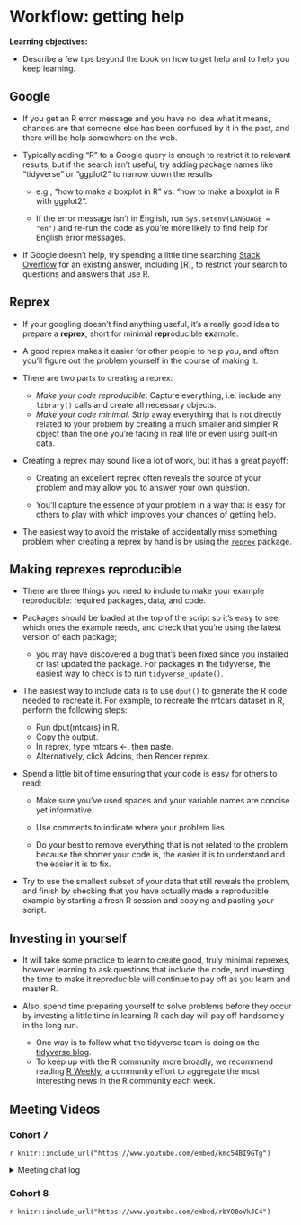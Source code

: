 # Workflow: getting help

**Learning objectives:**

-   Describe a few tips beyond the book on how to get help and to help you keep learning.

## Google

-   If you get an R error message and you have no idea what it means, chances are that someone else has been confused by it in the past, and there will be help somewhere on the web.

-   Typically adding "R" to a Google query is enough to restrict it to relevant results, but if the search isn't useful, try adding package names like "tidyverse" or "ggplot2" to narrow down the results

    -   e.g., "how to make a boxplot in R" vs. "how to make a boxplot in R with ggplot2".

    -   If the error message isn't in English, run `Sys.setenv(LANGUAGE = "en")` and re-run the code as you're more likely to find help for English error messages.

-   If Google doesn't help, try spending a little time searching [Stack Overflow](https://stackoverflow.com/) for an existing answer, including [R], to restrict your search to questions and answers that use R.

## Reprex

-   If your googling doesn't find anything useful, it's a really good idea to prepare a **reprex**, short for minimal **repr**oducible **ex**ample.

-   A good reprex makes it easier for other people to help you, and often you'll figure out the problem yourself in the course of making it.

-   There are two parts to creating a reprex:

    -   *Make your code reproducible*: Capture everything, i.e. include any `library()` calls and create all necessary objects.
    -   *Make your code minimal*. Strip away everything that is not directly related to your problem by creating a much smaller and simpler R object than the one you're facing in real life or even using built-in data.

-   Creating a reprex may sound like a lot of work, but it has a great payoff:

    -   Creating an excellent reprex often reveals the source of your problem and may allow you to answer your own question.

    -   You'll capture the essence of your problem in a way that is easy for others to play with which improves your chances of getting help.

-   The easiest way to avoid the mistake of accidentally miss something problem when creating a reprex by hand is by using the [`reprex`](https://reprex.tidyverse.org/) package.

## Making reprexes reproducible

-   There are three things you need to include to make your example reproducible: required packages, data, and code.

-   Packages should be loaded at the top of the script so it's easy to see which ones the example needs, and check that you're using the latest version of each package;

    -   you may have discovered a bug that's been fixed since you installed or last updated the package. For packages in the tidyverse, the easiest way to check is to run `tidyverse_update()`.

-   The easiest way to include data is to use `dput()` to generate the R code needed to recreate it. For example, to recreate the mtcars dataset in R, perform the following steps:

    -   Run dput(mtcars) in R.
    -   Copy the output.
    -   In reprex, type mtcars \<-, then paste.
    -   Alternatively, click Addins, then Render reprex.

-   Spend a little bit of time ensuring that your code is easy for others to read:

    -   Make sure you've used spaces and your variable names are concise yet informative.

    -   Use comments to indicate where your problem lies.

    -   Do your best to remove everything that is not related to the problem because the shorter your code is, the easier it is to understand and the easier it is to fix.

-   Try to use the smallest subset of your data that still reveals the problem, and finish by checking that you have actually made a reproducible example by starting a fresh R session and copying and pasting your script.

## Investing in yourself

-   It will take some practice to learn to create good, truly minimal reprexes, however learning to ask questions that include the code, and investing the time to make it reproducible will continue to pay off as you learn and master R.

-   Also, spend time preparing yourself to solve problems before they occur by investing a little time in learning R each day will pay off handsomely in the long run.

    -   One way is to follow what the tidyverse team is doing on the [tidyverse blog](https://www.tidyverse.org/blog/).
    -   To keep up with the R community more broadly, we recommend reading [R Weekly](https://rweekly.org/), a community effort to aggregate the most interesting news in the R community each week.

## Meeting Videos

### Cohort 7

`r knitr::include_url("https://www.youtube.com/embed/kmc54BI9GTg")`

<details>

<summary>Meeting chat log</summary>

```         
00:27:53    Oluwafemi Oyedele:  https://www.youtube.com/watch?v=5gqksthQ0cM
00:43:48    Oluwafemi Oyedele:  #TidyTuesday
```

</details>

### Cohort 8

`r knitr::include_url("https://www.youtube.com/embed/rbYO0oVkJC4")`
